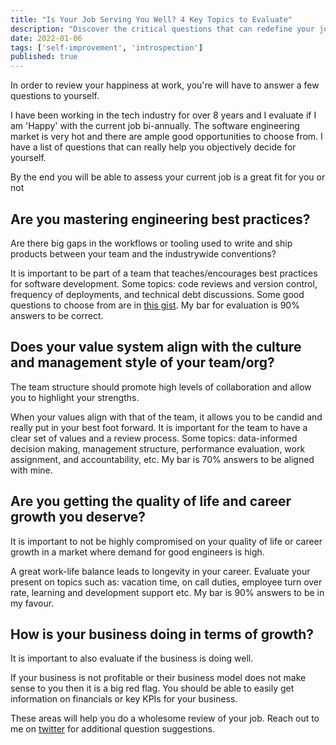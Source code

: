 ```yaml
---
title: "Is Your Job Serving You Well? 4 Key Topics to Evaluate"
description: "Discover the critical questions that can redefine your job satisfaction and career path."
date: 2022-01-06
tags: ['self-improvement', 'introspection']
published: true
---
```


In order to review your happiness at work, you're will have to answer a few questions to yourself.

I have been working in the tech industry for over 8 years and I evaluate if I am 'Happy' with the current job bi-annually. The software engineering market is very hot and there are ample good opportunities to choose from. I have a list of questions that can really help you objectively decide for yourself.

By the end you will be able to assess your current job is a great fit for you or not

## Are you mastering engineering best practices?

Are there big gaps in the workflows or tooling used to write and ship products between your team and the industrywide conventions?

It is important to be part of a team that teaches/encourages best practices for software development. Some topics: code reviews and version control, frequency of deployments, and technical debt discussions. Some good questions to choose from are in [this gist](https://gist.github.com/jvns/8178076). My bar for evaluation is 90% answers to be correct.

## Does your value system align with the culture and management style of your team/org?

The team structure should promote high levels of collaboration and allow you to highlight your strengths.

When your values align with that of the team, it allows you to be candid and really put in your best foot forward. It is important for the team to have a clear set of values and a review process. Some topics: data-informed decision making, management structure, performance evaluation, work assignment, and accountability, etc. My bar is 70% answers to be aligned with mine.

## Are you getting the quality of life and career growth you deserve?

It is important to not be highly compromised on your quality of life or career growth in a market where demand for good engineers is high.

A great work-life balance leads to longevity in your career. Evaluate your present on topics such as: vacation time, on call duties, employee turn over rate, learning and development support etc. My bar is 90% answers to be in my favour.

## How is your business doing in terms of growth?

It is important to also evaluate if the business is doing well.

If your business is not profitable or their business model does not make sense to you then it is a big red flag. You should be able to easily get information on financials or key KPIs for your business.

These areas will help you do a wholesome review of your job. Reach out to me on [twitter](https://twitter.com/nehiljain) for additional question suggestions.
